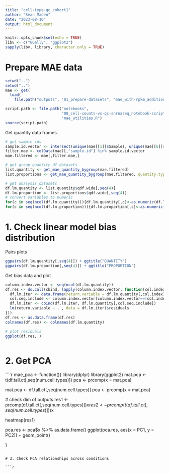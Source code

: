 ```yaml
---
title: "cell-type-qc_cohort1"
author: "Sean Maden"
date: "2023-08-10"
output: html_document
---
```


```r
knitr::opts_chunk$set(echo = TRUE)
libv <- c("GGally", "ggplot2")
sapply(libv, library, character.only = TRUE)
```

# Prepare MAE data

```r
setwd("..")
setwd("..")
mae <- get(
  load(
    file.path("outputs", "01_prepare-datasets", "mae_with-rpkm_additional-data_final.rda")))

script.path <- file.path("notebooks",
                         "08_cell-counts-vs-qc-snrnaseq_notebook-scripts_dlpfc-cohort1",
                         "mae_utilities.R")
source(script.path)
```

Get quantity data frames.

```r
# get sample ids
sample.id.vector <- intersect(unique(mae[[1]]$Sample), unique(mae[[6]]$Sample))
filter.mae <- colData(mae)[,"sample.id"] %in% sample.id.vector
mae.filtered <- mae[,filter.mae,]

# get group quantity df datasets
list.quantity <- get_mae_quantity_bygroup(mae.filtered)
list.proportions <- get_mae_quantity_bygroup(mae.filtered, quantity.type = "proportions")

# get analysis datasets
df.lm.quantity <- list.quantity$qdf.wide[,seq(4)]
df.lm.proportion <- list.proportions$qdf.wide[,seq(4)]
# convert variables to numeric
for(c in seq(ncol(df.lm.quantity))){df.lm.quantity[,c]<-as.numeric(df.lm.quantity[,c])}
for(c in seq(ncol(df.lm.proportion))){df.lm.proportion[,c]<-as.numeric(df.lm.proportion[,c])}
```

# 1. Check linear model bias distribution

Pairs plots

```r
ggpairs(df.lm.quantity[,seq(4)]) + ggtitle("QUANTITY")
ggpairs(df.lm.proportion[,seq(4)]) + ggtitle("PROPORTION")
```

Get bias data and plot

```r
column.index.vector <- seq(ncol(df.lm.quantity))
df.res <- do.call(cbind, lapply(column.index.vector, function(col.index){
  df.lm.iter <- data.frame(return.variable = df.lm.quantity[,col.index])
  col.seq.include <- column.index.vector[column.index.vector==!col.index]
  df.lm.iter <- cbind(df.lm.iter, df.lm.quantity[,col.seq.include])
  lm(return.variable ~ . , data = df.lm.iter)$residuals
}))
df.res <- as.data.frame(df.res)
colnames(df.res) <- colnames(df.lm.quantity)

# plot residuals
ggplot(df.res, )



```

# 2. Get PCA

````r

mae_pca <- function(){
  library(dplyr)
  library(ggplot2)
  mat.pca <- t(df.tall.ct[,seq(num.cell.types)])
  pca <- prcomp(x = mat.pca)
  
  mat.pca <- df.tall.ct[,seq(num.cell.types)]
  pca <- prcomp(x = mat.pca)
  
  
  # check dim of outputs
  res1 <- prcomp(df.tall.ct[,seq(num.cell.types)])$x
  res2 <- prcomp(t(df.tall.ct[,seq(num.cell.types)]))$x
  
  heatmap(res1)
  
  pca.res <- pca$x %>% as.data.frame()
  ggplot(pca.res, aes(x = PC1, y = PC2)) + geom_point()
  
}

```

# 3. Check PCA relationships across conditions

```r
```


